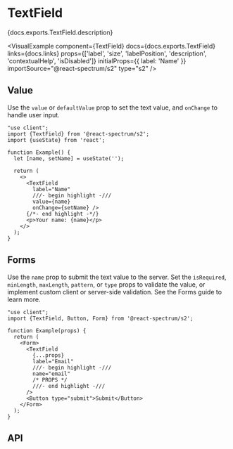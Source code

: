 

# TextField

<PageDescription>{docs.exports.TextField.description}</PageDescription>

<VisualExample
  component={TextField}
  docs={docs.exports.TextField}
  links={docs.links}
  props={['label', 'size', 'labelPosition', 'description', 'contextualHelp', 'isDisabled']}
  initialProps={{
    label: 'Name'
  }}
  importSource="@react-spectrum/s2"
  type="s2" />

## Value

Use the `value` or `defaultValue` prop to set the text value, and `onChange` to handle user input.

```tsx render
"use client";
import {TextField} from '@react-spectrum/s2';
import {useState} from 'react';

function Example() {
  let [name, setName] = useState('');
  
  return (
    <>
      <TextField
        label="Name"
        ///- begin highlight -///
        value={name}
        onChange={setName} />
      {/*- end highlight -*/}
      <p>Your name: {name}</p>
    </>
  );
}
```

## Forms

Use the `name` prop to submit the text value to the server. Set the `isRequired`, `minLength`, `maxLength`, `pattern`, or `type` props to validate the value, or implement custom client or server-side validation. See the Forms guide to learn more.

```tsx render docs={docs.exports.TextField} links={docs.links} props={['isRequired', 'necessityIndicator', 'type', 'pattern', 'minLength', 'maxLength']} initialProps={{isRequired: true, type: 'email'}}
"use client";
import {TextField, Button, Form} from '@react-spectrum/s2';

function Example(props) {
  return (
    <Form>
      <TextField
        {...props}
        label="Email"
        ///- begin highlight -///
        name="email"
        /* PROPS */
        ///- end highlight -///
      />
      <Button type="submit">Submit</Button>
    </Form>
  );
}
```

## API

<PropTable component={docs.exports.TextField} links={docs.links} />

